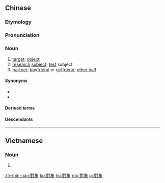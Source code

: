 {{also|对象|対象}}
==Chinese==
{{zh-forms|s=对象}}

===Etymology===
{{rfe|zh}}

===Pronunciation===
{{zh-pron
|m=duìxiàng
|c=deoi3 zoeng6
|h=pfs=tui-siong
|mn=xm,tw:tùi-siōng/qz:tùi-siǒng/zz:tùi-chhiāng
|ma=y
|cat=n
}}

===Noun===
{{zh-noun}}

# [[target]]; [[object]]
# [[research]] [[subject]]; [[test]] subject
# [[partner]]; [[boyfriend]] or [[girlfriend]]; [[other half]]

====Synonyms====
* {{zh-l|目標}}
* {{zh-l|客體}}

====Derived terms====
{{zh-der|勞動對象|自由對象}}

====Descendants====
{{CJKV||たいしょう||đối tượng|s=対象}}

{{zh-cat|Elementary}}

----

==Vietnamese==
{{vi-hantutab}}

===Noun===
{{vi-hantu}}

# {{han tu form of|đối tượng|[[object]], [[target]]}}

[[zh-min-nan:對象]]
[[ko:對象]]
[[hu:對象]]
[[mg:對象]]
[[ja:對象]]